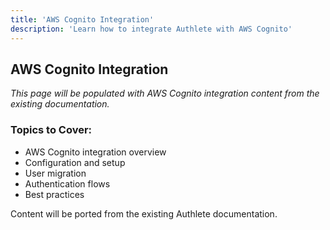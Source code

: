 ```yaml
---
title: 'AWS Cognito Integration'
description: 'Learn how to integrate Authlete with AWS Cognito'
---
```


## AWS Cognito Integration

*This page will be populated with AWS Cognito integration content from the existing documentation.*

### Topics to Cover:
- AWS Cognito integration overview
- Configuration and setup
- User migration
- Authentication flows
- Best practices

<Note>
Content will be ported from the existing Authlete documentation.
</Note>
